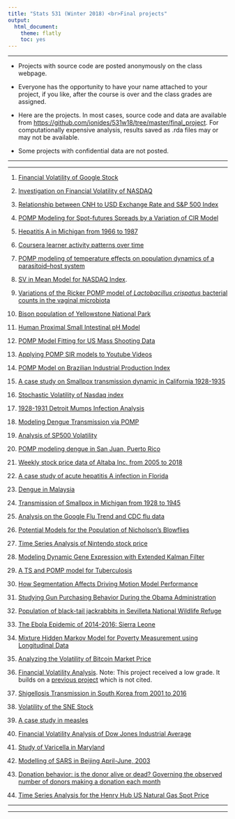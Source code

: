```yaml
---
title: "Stats 531 (Winter 2018) <br>Final projects"
output:
  html_document:
    theme: flatly
    toc: yes
---
```


------

* Projects with source code are posted anonymously on the class webpage.

* Everyone has the opportunity to have your name attached to your project, if you like, after the course is over and the class grades are assigned.

* Here are the projects. In most cases, source code and data are available from [https://github.com/ionides/531w18/tree/master/final_project](https://github.com/ionides/531w18/tree/master/final_project). For computationally expensive analysis, results saved as .rda files may or may not be available.

* Some projects with confidential data are not posted.

----------

----------

1. [Financial Volatility of Google Stock](https://ionides.github.io/531w18/final_project/1/final.html)

2. [Investigation on Financial Volatility of NASDAQ](https://ionides.github.io/531w18/final_project/2/final.html)

3. [Relationship between CNH to USD Exchange Rate and S&P 500 Index](https://ionides.github.io/531w18/final_project/3/final.html)

4. [POMP Modeling for Spot-futures Spreads by a Variation of CIR Model](https://ionides.github.io/531w18/final_project/4/final.html)

5. [Hepatitis A in Michigan from 1966 to 1987](https://ionides.github.io/531w18/final_project/5/final.html)

6. [Coursera learner activity patterns over time](https://ionides.github.io/531w18/final_project/6/final.html)

7. [POMP modeling of temperature effects on population dynamics of a parasitoid–host system](https://ionides.github.io/531w18/final_project/7/final.html)

8. [SV in Mean Model for NASDAQ Index](https://ionides.github.io/531w18/final_project/8/final.html). 

9. [Variations of the Ricker POMP model of <i>Lactobacillus crispatus</i> bacterial counts in the vaginal microbiota](https://ionides.github.io/531w18/final_project/9/final.html)

10. [Bison population of Yellowstone National Park](https://ionides.github.io/531w18/final_project/10/final.html)

11. [Human Proximal Small Intestinal pH Model](https://ionides.github.io/531w18/final_project/11/final.html)

12. [POMP Model Fitting for US Mass Shooting Data](https://ionides.github.io/531w18/final_project/12/final.html)

13. [Applying POMP SIR models to Youtube Videos](https://ionides.github.io/531w18/final_project/13/final.html)

14. [POMP Model on Brazilian Industrial Production Index](https://ionides.github.io/531w18/final_project/14/final.html)

15. [A case study on Smallpox transmission dynamic in California 1928-1935](https://ionides.github.io/531w18/final_project/15/final.html)

16. [Stochastic Volatility of Nasdaq index](https://ionides.github.io/531w18/final_project/16/final.html)

17. [1928-1931 Detroit Mumps Infection Analysis](https://ionides.github.io/531w18/final_project/17/final.html)

18. [Modeling Dengue Transmission via POMP](https://ionides.github.io/531w18/final_project/18/final.html)

19. [Analysis of SP500 Volatility](https://ionides.github.io/531w18/final_project/19/final.html)

20. [POMP modeling dengue in San Juan, Puerto Rico](https://ionides.github.io/531w18/final_project/20/final.html)

21. [Weekly stock price data of Altaba Inc. from 2005 to 2018](https://ionides.github.io/531w18/final_project/21/final.html)

22. [A case study of acute hepatitis A infection in Florida](https://ionides.github.io/531w18/final_project/22/final.html)

23. [Dengue in Malaysia](https://ionides.github.io/531w18/final_project/23/final.html)

24. [Transmission of Smallpox in Michigan from 1928 to 1945](https://ionides.github.io/531w18/final_project/24/final.html)

25. [Analysis on the Google Flu Trend and CDC flu data](https://ionides.github.io/531w18/final_project/25/final.html)

26. [Potential Models for the Population of Nicholson's Blowflies](https://ionides.github.io/531w18/final_project/26/final.html)

27. [Time Series Analysis of Nintendo stock price](https://ionides.github.io/531w18/final_project/27/final.html)

28. [Modeling Dynamic Gene Expression with Extended Kalman Filter](https://ionides.github.io/531w18/final_project/28/final.html)

29. [A TS and POMP model for Tuberculosis](https://ionides.github.io/531w18/final_project/29/final.html)

30. [How Segmentation Affects Driving Motion Model Performance](https://ionides.github.io/531w18/final_project/30/final.html)

31. [Studying Gun Purchasing Behavior During the Obama Administration](https://ionides.github.io/531w18/final_project/31/final.html)

32. [Population of black-tail jackrabbits in Sevilleta National Wildlife Refuge](https://ionides.github.io/531w18/final_project/32/final.html)

33. [The Ebola Epidemic of 2014-2016: Sierra Leone](https://ionides.github.io/531w18/final_project/33/final.html)

34. [Mixture Hidden Markov Model for Poverty Measurement using Longitudinal Data](https://ionides.github.io/531w18/final_project/34/final.html)

35. [Analyzing the Volatility of Bitcoin Market Price](https://ionides.github.io/531w18/final_project/35/final.html)

36. [Financial Volatility Analysis](https://ionides.github.io/531w18/final_project/36/final.html). Note: This project received a low grade. It builds on a [previous project](https://ionides.github.io/531w16/final_project/Project08/Final/Stats_531_Final_Project.html) which is not cited.

37. [Shigellosis Transmission in South Korea from 2001 to 2016](https://ionides.github.io/531w18/final_project/37/final.html)

38. [Volatility of the SNE Stock](https://ionides.github.io/531w18/final_project/38/final.html)

39. [A case study in measles](https://ionides.github.io/531w18/final_project/39/final.html)

40. [Financial Volatility Analysis of Dow Jones Industrial Average](https://ionides.github.io/531w18/final_project/40/final.html)

41. [Study of Varicella in Maryland](https://ionides.github.io/531w18/final_project/41/final.html)

42. [Modelling of SARS in Beijing April-June, 2003](https://ionides.github.io/531w18/final_project/42/final.html)

43. [Donation behavior: is the donor alive or dead? Governing the observed number of donors making a donation each month](https://ionides.github.io/531w18/final_project/43/final.html)

44. [Time Series Analysis for the Henry Hub US Natural Gas Spot Price](https://ionides.github.io/531w18/final_project/44/final.html)



----------

-----------
